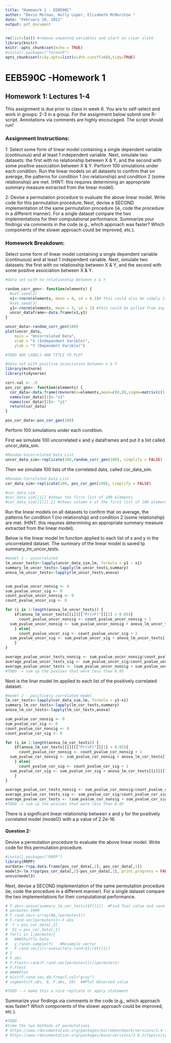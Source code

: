 ```yaml
---
title: "Homework 1 - EEB590C"
author: "Devin Molnau, Holly Loper, Elizabeth McMurchie "
date: "February 18, 2021"
output: pdf_document
---
```


```r
rm(list=ls()) #remove unwanted variables and start on clear slate
library(knitr)
knitr::opts_chunk$set(echo = TRUE)
#install.packages("formatR")
opts_chunk$set(tidy.opts=list(width.cutoff=60),tidy=TRUE)
```

# EEB590C -Homework 1
## Homework 1: Lectures 1-4
This assignment is due prior to class in week 6. You are to self-select and work in groups: 2-3 in a group. For the assignment below submit one R-script. Annotations via comments are highly encouraged. The script should run!

### Assignment Instructions:

1: Select some form of linear model containing a single dependent variable (continuous) and at least 1 independent variable. Next, simulate two datasets: the first with no relationship between X & Y, and the second with some positive association between X & Y. Perform 100 simulations under each condition. Run the linear models on all datasets to confirm that on average, the patterns for condition 1 (no relationship) and condition 2 (some relationship) are met. (HINT: this requires determining an appropriate summary measure extracted from the linear model).

2: Devise a permutation procedure to evaluate the above linear model. Write code for this permutation procedure. Next, devise a SECOND implementation of the same permutation procedure (ie, code the procedure in a different manner). For a single dataset compare the two implementations for their computational performance. Summarize your findings via comments in the code (e.g., which approach was faster? Which components of the slower approach could be improved, etc.).

### Homework Breakdown:

Select some form of linear model containing a single dependent variable (continuous) and at least 1 independent variable. Next, simulate two datasets: the first with no relationship between X & Y, and the second with some positive association between X & Y.
```r

#data set with no relationship between x & Y

random_corr_gen<- function(elements) {
  #set.seed(2) 
  x1<-rnorm(elements, mean = 0, sd = 0.3)# this could also be simply 1:100
  #set.seed(3)
  y1<-rnorm(elements, mean = 3, sd = 2) #this could be pulled from any distribution (ie poisson, uniform...)
  uncor_dataframe<-data.frame(x1,y1)
}

uncor_data<-random_corr_gen(100)
plot(uncor_data,
    main = "Uncorrelated Data",  
    xlab = "X (Independent Varible)", 
    ylab = "Y (Dependent Varible)")

#TODO ADD LABELS AND TITLE TO PLOT
```

```r
#data set with positive association between x & Y
library(mvtnorm) 
library(tidyverse)

corr.val <- .9
pos_cor_gen<- function(elements) {
  cor_data<-data.frame(rmvnorm(n=elements,mean=c(0,0),sigma=matrix(c(1,corr.val,corr.val,1),2,2)))
  names(cor_data)[1]<-"x1"
  names(cor_data)[2]<- "y1"
  return(cor_data)
}

pos_cor_data<-pos_cor_gen(100)


```

Perform 100 simulations under each condition.

First we simulate 100 uncorrelated x and y dataframes and put it a list called uncor_data_sim.
```r
#Random Uncorrelated Data List
uncor_data_sim<-replicate(100,random_corr_gen(100), simplify = FALSE)
```


Then we simulate 100 lists of the correlated data, called cor_data_sim.
```r
#Random Correlated Data List
cor_data_sim<-replicate(100, pos_cor_gen(100), simplify = FALSE)

#cor_data_sim
#cor_data_sim[[1]] #shows the first list of 100 elements
#cor_data_sim[[1]][,1] #shows column x of the first list of 100 elements
```

Run the linear models on all datasets to confirm that on average, the patterns for condition 1 (no relationship) and condition 2 (some relationship) are met. (HINT: this requires determining an appropriate summary measure extracted from the linear model).

Below is the linear model lm function applied to each list of x and y in the uncorrelated dataset. The summary of the linear model is saved tp summary_lm_uncor_tests.
```r
#model 1 - uncorrelated
lm_uncor_tests<-lapply(uncor_data_sim,lm, formula = y1 ~ x1)
summary_lm_uncor_tests<-lapply(lm_uncor_tests,summary)
anova_lm_uncor_tests<-lapply(lm_uncor_tests,anova)


sum_pvalue_uncor_nonsig <- 0
sum_pvalue_uncor_sig <- 0
count_pvalue_uncor_nonsig <- 0
count_pvalue_uncor_sig <- 0

for (i in 1:length(anova_lm_uncor_tests)) {
    if(anova_lm_uncor_tests[[i]][["Pr(>F)"]][1] > 0.05){
      count_pvalue_uncor_nonsig <- count_pvalue_uncor_nonsig + 1
  sum_pvalue_uncor_nonsig <- sum_pvalue_uncor_nonsig + anova_lm_uncor_tests[[i]][["Pr(>F)"]][1]
    } else{
      count_pvalue_uncor_sig <- count_pvalue_uncor_sig + 1
  sum_pvalue_uncor_sig <- sum_pvalue_uncor_sig + anova_lm_uncor_tests[[i]][["Pr(>F)"]][1]
    }
}

average_pvalue_uncor_tests_nonsig <- sum_pvalue_uncor_nonsig/count_pvalue_uncor_nonsig
average_pvalue_uncor_tests_sig <- sum_pvalue_uncor_sig/count_pvalue_uncor_sig
average_pvalue_uncor_tests <- (sum_pvalue_uncor_nonsig + sum_pvalue_uncor_sig)/(count_pvalue_uncor_sig + count_pvalue_uncor_nonsig)
#TODO -> sum up the pvalues that were less than 0.05
```
Next is the  linar model lm applied to each list of the positively correlated dataset.

```r
#model 2 - positively correlated model
lm_cor_tests<-lapply(cor_data_sim,lm, formula = y1~x1)
summary_lm_cor_tests<-lapply(lm_cor_tests,summary)
anova_lm_cor_tests<-lapply(lm_cor_tests,anova)

sum_pvalue_cor_nonsig <- 0
sum_pvalue_cor_sig <- 0
count_pvalue_cor_nonsig <- 0
count_pvalue_cor_sig <- 0

for (i in 1:length(anova_lm_cor_tests)) {
    if(anova_lm_cor_tests[[i]][["Pr(>F)"]][1] > 0.05){
      count_pvalue_cor_nonsig <- count_pvalue_cor_nonsig + 1
  sum_pvalue_cor_nonsig <- sum_pvalue_cor_nonsig + anova_lm_cor_tests[[i]][["Pr(>F)"]][1]
    } else{
      count_pvalue_cor_sig <- count_pvalue_cor_sig + 1
  sum_pvalue_cor_sig <- sum_pvalue_cor_sig + anova_lm_cor_tests[[i]][["Pr(>F)"]][1]
    }
}

average_pvalue_cor_tests_nonsig <- sum_pvalue_cor_nonsig/count_pvalue_cor_nonsig
average_pvalue_cor_tests_sig <- sum_pvalue_cor_sig/count_pvalue_cor_sig
average_pvalue_cor_tests <- (sum_pvalue_cor_nonsig + sum_pvalue_cor_sig)/(count_pvalue_cor_sig + count_pvalue_cor_nonsig)
#TODO -> sum up the pvalues that were less than 0.05
```
There is a significant linear relationship between x and y for the positively correlated model (model2) with a p value of 2.2e-16.

#### Question 2: 

 Devise a permutation procedure to evaluate the above linear model. Write code for this permutation procedure.
```r
#install.packages("RRPP")
library(RRPP)
ourdata<-rrpp.data.frame(pos_cor_data[,2], pos_cor_data[,1])
model3<-lm.rrpp(pos_cor_data[,2]~pos_cor_data[,1], print.progress = FALSE, data = ourdata)
anova(model3)

```

 Next, devise a SECOND implementation of the same permutation procedure (ie, code the procedure in a different manner). For a single dataset compare the two implementations for their computational performance.

```r
# F.obs<-anova(summary_lm_cor_tests)$F[[1]]  #Find Test value and save
# permute<-1999
# F.rand.vec<-array(NA,(permute+1))
# F.rand.vec[permute+1]<-F.obs
#  Y = pos_cor_data[,2]
#  X1 = pos_cor_data[,1]
# for(i in 1:permute){
#   ###Shuffle Data
# 	y.rand<-sample(Y)	#Resample vector 
# 	F.rand.vec[i]<-anova(lm(y.rand~X1))$F[[1]]  
# }  
# F.obs
# P.Ftest<-rank(F.rand.vec[permute+1])/(permute+1)
# P.Ftest
# ####Plot
# hist(F.rand.vec,40,freq=T,col="gray")
# segments(F.obs, 0, F.obs, 50)  ##Plot Observed value

#TODO --> make this a nice replcate or apply statement
```

 
Summarize your findings via comments in the code (e.g., which approach was faster? Which components of the slower approach could be improved, etc.).

```r
#TODO
#time the two methods of permutations
# https://www.rdocumentation.org/packages/microbenchmark/versions/1.4-7/topics/microbenchmark
# https://www.rdocumentation.org/packages/base/versions/3.6.2/topics/system.time
```